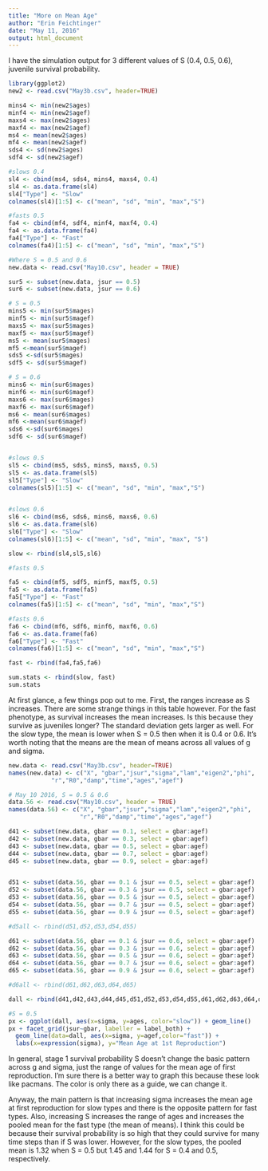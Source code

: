 ```yaml
---
title: "More on Mean Age"
author: "Erin Feichtinger"
date: "May 11, 2016"
output: html_document
---
```


I have the simulation output for 3 different values of S (0.4, 0.5, 0.6), juvenile survival probability. 


```r
library(ggplot2)
new2 <- read.csv("May3b.csv", header=TRUE)

mins4 <- min(new2$ages)
minf4 <- min(new2$agef)
maxs4 <- max(new2$ages)
maxf4 <- max(new2$agef)
ms4 <- mean(new2$ages)
mf4 <- mean(new2$agef)
sds4 <- sd(new2$ages)
sdf4 <- sd(new2$agef)

#slows 0.4
sl4 <- cbind(ms4, sds4, mins4, maxs4, 0.4)
sl4 <- as.data.frame(sl4)
sl4["Type"] <- "Slow"
colnames(sl4)[1:5] <- c("mean", "sd", "min", "max","S")

#fasts 0.5
fa4 <- cbind(mf4, sdf4, minf4, maxf4, 0.4)
fa4 <- as.data.frame(fa4)
fa4["Type"] <- "Fast"
colnames(fa4)[1:5] <- c("mean", "sd", "min", "max","S")

#Where S = 0.5 and 0.6
new.data <- read.csv("May10.csv", header = TRUE)

sur5 <- subset(new.data, jsur == 0.5)
sur6 <- subset(new.data, jsur == 0.6)

# S = 0.5
mins5 <- min(sur5$mages)
minf5 <- min(sur5$magef)
maxs5 <- max(sur5$mages)
maxf5 <- max(sur5$magef)
ms5 <- mean(sur5$mages)
mf5 <-mean(sur5$magef)
sds5 <-sd(sur5$mages)
sdf5 <- sd(sur5$magef)

# S = 0.6
mins6 <- min(sur6$mages)
minf6 <- min(sur6$magef)
maxs6 <- max(sur6$mages)
maxf6 <- max(sur6$magef)
ms6 <- mean(sur6$mages)
mf6 <-mean(sur6$magef)
sds6 <-sd(sur6$mages)
sdf6 <- sd(sur6$magef)


#slows 0.5
sl5 <- cbind(ms5, sds5, mins5, maxs5, 0.5)
sl5 <- as.data.frame(sl5)
sl5["Type"] <- "Slow"
colnames(sl5)[1:5] <- c("mean", "sd", "min", "max","S")
 

#slows 0.6 
sl6 <- cbind(ms6, sds6, mins6, maxs6, 0.6)
sl6 <- as.data.frame(sl6)
sl6["Type"] <- "Slow"
colnames(sl6)[1:5] <- c("mean", "sd", "min", "max", "S")

slow <- rbind(sl4,sl5,sl6)

#fasts 0.5

fa5 <- cbind(mf5, sdf5, minf5, maxf5, 0.5)
fa5 <- as.data.frame(fa5)
fa5["Type"] <- "Fast"
colnames(fa5)[1:5] <- c("mean", "sd", "min", "max","S")

#fasts 0.6
fa6 <- cbind(mf6, sdf6, minf6, maxf6, 0.6)
fa6 <- as.data.frame(fa6)
fa6["Type"] <- "Fast"
colnames(fa6)[1:5] <- c("mean", "sd", "min", "max","S")

fast <- rbind(fa4,fa5,fa6)

sum.stats <- rbind(slow, fast)
sum.stats
```

At first glance, a few things pop out to me. First, the ranges increase as S increases. There are some strange things in this table however. For the fast phenotype, as survival increases the mean increases. Is this because they survive as juveniles longer? The standard deviation gets larger as well. For the slow type, the mean is lower when S = 0.5 then when it is 0.4 or 0.6. It's worth noting that the means are the mean of means across all values of g and sigma. 

```r
new.data <- read.csv("May3b.csv", header=TRUE)
names(new.data) <- c("X", "gbar","jsur","sigma","lam","eigen2","phi",
            "r","R0","damp","time","ages","agef")

# May 10 2016, S = 0.5 & 0.6 
data.56 <- read.csv("May10.csv", header = TRUE)
names(data.56) <- c("X", "gbar","jsur","sigma","lam","eigen2","phi",
                    "r","R0","damp","time","ages","agef")

d41 <- subset(new.data, gbar == 0.1, select = gbar:agef)
d42 <- subset(new.data, gbar == 0.3, select = gbar:agef)
d43 <- subset(new.data, gbar == 0.5, select = gbar:agef)
d44 <- subset(new.data, gbar == 0.7, select = gbar:agef)
d45 <- subset(new.data, gbar == 0.9, select = gbar:agef)


d51 <- subset(data.56, gbar == 0.1 & jsur == 0.5, select = gbar:agef)
d52 <- subset(data.56, gbar == 0.3 & jsur == 0.5, select = gbar:agef)
d53 <- subset(data.56, gbar == 0.5 & jsur == 0.5, select = gbar:agef)
d54 <- subset(data.56, gbar == 0.7 & jsur == 0.5, select = gbar:agef)
d55 <- subset(data.56, gbar == 0.9 & jsur == 0.5, select = gbar:agef)

#d5all <- rbind(d51,d52,d53,d54,d55)

d61 <- subset(data.56, gbar == 0.1 & jsur == 0.6, select = gbar:agef)
d62 <- subset(data.56, gbar == 0.3 & jsur == 0.6, select = gbar:agef)
d63 <- subset(data.56, gbar == 0.5 & jsur == 0.6, select = gbar:agef)
d64 <- subset(data.56, gbar == 0.7 & jsur == 0.6, select = gbar:agef)
d65 <- subset(data.56, gbar == 0.9 & jsur == 0.6, select = gbar:agef)

#d6all <- rbind(d61,d62,d63,d64,d65)

dall <- rbind(d41,d42,d43,d44,d45,d51,d52,d53,d54,d55,d61,d62,d63,d64,d65)

#S = 0.5
px <- ggplot(dall, aes(x=sigma, y=ages, color="slow")) + geom_line()
px + facet_grid(jsur~gbar, labeller = label_both) +
  geom_line(data=dall, aes(x=sigma, y=agef,color="fast")) +
  labs(x=expression(sigma), y="Mean Age at 1st Reproduction")

```

In general, stage 1 survival probability S doesn't change the basic pattern across g and sigma, just the range of values for the mean age of first reproduction. I'm sure there is a better way to graph this because these look like pacmans. The color is only there as a guide, we can change it. 

Anyway, the main pattern is that increasing sigma increases the mean age at first reproduction for slow types and there is the opposite pattern for fast types. Also, increasing S increases the range of ages and increases the pooled mean for the fast type (the mean of means). I think this could be because their survival probability is so high that they could survive for many time steps than if S was lower. However, for the slow types, the pooled mean is 1.32 when S = 0.5 but 1.45 and 1.44 for S = 0.4 and 0.5, respectively. 
